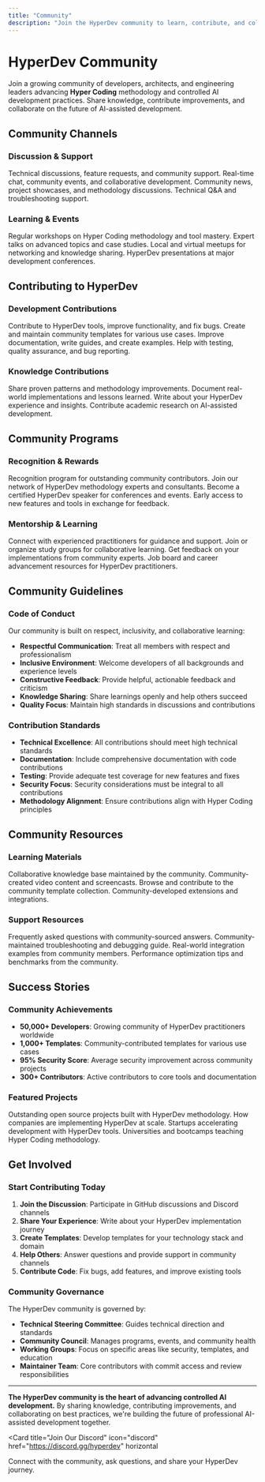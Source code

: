 ```yaml
---
title: "Community"
description: "Join the HyperDev community to learn, contribute, and collaborate on advancing Hyper Coding methodology and controlled AI development practices."
---
```


# HyperDev Community

Join a growing community of developers, architects, and engineering leaders advancing **Hyper Coding** methodology and controlled AI development practices. Share knowledge, contribute improvements, and collaborate on the future of AI-assisted development.

## Community Channels

### Discussion & Support
<Columns cols={2}>
  <Card
    title="GitHub Discussions"
    icon="github"
    href="https://github.com/hyperdev/community/discussions"
  >
    Technical discussions, feature requests, and community support.
  </Card>
  <Card
    title="Discord Server"
    icon="discord"
    href="https://discord.gg/hyperdev"
  >
    Real-time chat, community events, and collaborative development.
  </Card>
  <Card
    title="Reddit Community"
    icon="reddit"
    href="https://reddit.com/r/hyperdev"
  >
    Community news, project showcases, and methodology discussions.
  </Card>
  <Card
    title="Stack Overflow"
    icon="stack-overflow"
    href="https://stackoverflow.com/questions/tagged/hyperdev"
  >
    Technical Q&A and troubleshooting support.
  </Card>
</Columns>

### Learning & Events
<Columns cols={2}>
  <Card
    title="Community Workshops"
    icon="chalkboard-teacher"
    href="/community/workshops"
  >
    Regular workshops on Hyper Coding methodology and tool mastery.
  </Card>
  <Card
    title="Webinar Series"
    icon="video"
    href="/community/webinars"
  >
    Expert talks on advanced topics and case studies.
  </Card>
  <Card
    title="User Meetups"
    icon="users"
    href="/community/meetups"
  >
    Local and virtual meetups for networking and knowledge sharing.
  </Card>
  <Card
    title="Conference Talks"
    icon="microphone"
    href="/community/conferences"
  >
    HyperDev presentations at major development conferences.
  </Card>
</Columns>

## Contributing to HyperDev

### Development Contributions
<Columns cols={2}>
  <Card
    title="Core Development"
    icon="code"
    href="/community/contribute-code"
  >
    Contribute to HyperDev tools, improve functionality, and fix bugs.
  </Card>
  <Card
    title="Template Development"
    icon="puzzle-piece"
    href="/community/template-contribution"
  >
    Create and maintain community templates for various use cases.
  </Card>
  <Card
    title="Documentation"
    icon="book"
    href="/community/contribute-docs"
  >
    Improve documentation, write guides, and create examples.
  </Card>
  <Card
    title="Testing & QA"
    icon="vial"
    href="/community/testing"
  >
    Help with testing, quality assurance, and bug reporting.
  </Card>
</Columns>

### Knowledge Contributions
<Columns cols={2}>
  <Card
    title="Best Practices"
    icon="star"
    href="/community/best-practices"
  >
    Share proven patterns and methodology improvements.
  </Card>
  <Card
    title="Case Studies"
    icon="chart-line"
    href="/community/case-studies"
  >
    Document real-world implementations and lessons learned.
  </Card>
  <Card
    title="Blog Posts"
    icon="pen"
    href="/community/blog"
  >
    Write about your HyperDev experience and insights.
  </Card>
  <Card
    title="Research Papers"
    icon="graduation-cap"
    href="/community/research"
  >
    Contribute academic research on AI-assisted development.
  </Card>
</Columns>

## Community Programs

### Recognition & Rewards
<Columns cols={2}>
  <Card
    title="Community Champions"
    icon="trophy"
    href="/community/champions"
  >
    Recognition program for outstanding community contributors.
  </Card>
  <Card
    title="Expert Network"
    icon="network-wired"
    href="/community/experts"
  >
    Join our network of HyperDev methodology experts and consultants.
  </Card>
  <Card
    title="Speaker Program"
    icon="microphone-alt"
    href="/community/speakers"
  >
    Become a certified HyperDev speaker for conferences and events.
  </Card>
  <Card
    title="Beta Testing"
    icon="flask"
    href="/community/beta"
  >
    Early access to new features and tools in exchange for feedback.
  </Card>
</Columns>

### Mentorship & Learning
<Columns cols={2}>
  <Card
    title="Mentorship Program"
    icon="hands-helping"
    href="/community/mentorship"
  >
    Connect with experienced practitioners for guidance and support.
  </Card>
  <Card
    title="Study Groups"
    icon="users-cog"
    href="/community/study-groups"
  >
    Join or organize study groups for collaborative learning.
  </Card>
  <Card
    title="Code Reviews"
    icon="search"
    href="/community/code-reviews"
  >
    Get feedback on your implementations from community experts.
  </Card>
  <Card
    title="Career Support"
    icon="briefcase"
    href="/community/careers"
  >
    Job board and career advancement resources for HyperDev practitioners.
  </Card>
</Columns>

## Community Guidelines

### Code of Conduct
Our community is built on respect, inclusivity, and collaborative learning:

- **Respectful Communication**: Treat all members with respect and professionalism
- **Inclusive Environment**: Welcome developers of all backgrounds and experience levels
- **Constructive Feedback**: Provide helpful, actionable feedback and criticism
- **Knowledge Sharing**: Share learnings openly and help others succeed
- **Quality Focus**: Maintain high standards in discussions and contributions

### Contribution Standards
- **Technical Excellence**: All contributions should meet high technical standards
- **Documentation**: Include comprehensive documentation with code contributions
- **Testing**: Provide adequate test coverage for new features and fixes
- **Security Focus**: Security considerations must be integral to all contributions
- **Methodology Alignment**: Ensure contributions align with Hyper Coding principles

## Community Resources

### Learning Materials
<Columns cols={2}>
  <Card
    title="Community Wiki"
    icon="wikipedia-w"
    href="/community/wiki"
  >
    Collaborative knowledge base maintained by the community.
  </Card>
  <Card
    title="Video Tutorials"
    icon="play-circle"
    href="/community/tutorials"
  >
    Community-created video content and screencasts.
  </Card>
  <Card
    title="Template Gallery"
    icon="images"
    href="/community/templates"
  >
    Browse and contribute to the community template collection.
  </Card>
  <Card
    title="Tool Extensions"
    icon="plug"
    href="/community/extensions"
  >
    Community-developed extensions and integrations.
  </Card>
</Columns>

### Support Resources
<Columns cols={2}>
  <Card
    title="FAQ Database"
    icon="question-circle"
    href="/community/faq"
  >
    Frequently asked questions with community-sourced answers.
  </Card>
  <Card
    title="Troubleshooting Guide"
    icon="tools"
    href="/community/troubleshooting"
  >
    Community-maintained troubleshooting and debugging guide.
  </Card>
  <Card
    title="Integration Examples"
    icon="puzzle-piece"
    href="/community/integrations"
  >
    Real-world integration examples from community members.
  </Card>
  <Card
    title="Performance Tips"
    icon="rocket"
    href="/community/performance"
  >
    Performance optimization tips and benchmarks from the community.
  </Card>
</Columns>

## Success Stories

### Community Achievements
- **50,000+ Developers**: Growing community of HyperDev practitioners worldwide
- **1,000+ Templates**: Community-contributed templates for various use cases
- **95% Security Score**: Average security improvement across community projects
- **300+ Contributors**: Active contributors to core tools and documentation

### Featured Projects
<Columns cols={2}>
  <Card
    title="Open Source Showcases"
    icon="star"
    href="/community/showcases"
  >
    Outstanding open source projects built with HyperDev methodology.
  </Card>
  <Card
    title="Enterprise Case Studies"
    icon="building"
    href="/community/enterprise"
  >
    How companies are implementing HyperDev at scale.
  </Card>
  <Card
    title="Startup Success Stories"
    icon="rocket"
    href="/community/startups"
  >
    Startups accelerating development with HyperDev tools.
  </Card>
  <Card
    title="Educational Implementations"
    icon="school"
    href="/community/education"
  >
    Universities and bootcamps teaching Hyper Coding methodology.
  </Card>
</Columns>

## Get Involved

### Start Contributing Today
1. **Join the Discussion**: Participate in GitHub discussions and Discord channels
2. **Share Your Experience**: Write about your HyperDev implementation journey
3. **Create Templates**: Develop templates for your technology stack and domain
4. **Help Others**: Answer questions and provide support in community channels
5. **Contribute Code**: Fix bugs, add features, and improve existing tools

### Community Governance
The HyperDev community is governed by:
- **Technical Steering Committee**: Guides technical direction and standards
- **Community Council**: Manages programs, events, and community health
- **Working Groups**: Focus on specific areas like security, templates, and education
- **Maintainer Team**: Core contributors with commit access and review responsibilities

---

**The HyperDev community is the heart of advancing controlled AI development.** By sharing knowledge, contributing improvements, and collaborating on best practices, we're building the future of professional AI-assisted development together.

<Card
  title="Join Our Discord"
  icon="discord"
  href="https://discord.gg/hyperdev"
  horizontal
>
  Connect with the community, ask questions, and share your HyperDev journey.
</Card>